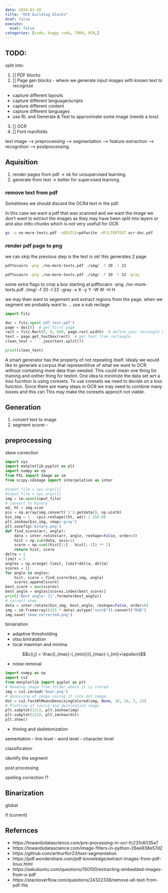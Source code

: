 ```yaml
---
date: 2024-03-28
title: "OCR building blocks"
draf: false
execute:
  eval: false
categories: [code, buggy code, TODO, OCR,]
---
```



## TODO:

split into:

1. [] PDF blocks
2. [] Page gen blocks - where we generate input images with known text to recognize
  - capture different layouts
  - capture different language/scripts
  - capture different content
  - capture different languages
  - use RL and Generate & Test to approximate some image (needs a loss)
3. [] OCR
4. [] Font manifolds 

text image --> preprocessing --> segmentation --> feature-extraction --> recognition --> postprocessing




## Aquisition 

1. render pages from pdf -> ok for unsupervised learning.
2. generate from text  -> better for supervised learning.


### remove text from pdf

Sometimes we should discard the OCRd text in the pdf.

In this case we want a pdf that was scanned and we want the image we don't want to extract the images as they may have been split into layers or and also intto chunks which is not very usefull for OCR.

```bash
gs -o no-more-texts.pdf -sDEVICE=pdfwrite -dFILTERTEXT ocr-doc.pdf
```


### render pdf page to png

we can skip the previous step is the text is ok!
this generates 2 page

```bash
pdftocairo -png ./no-more-texts.pdf ./img/ -f 20 -l 22
```


```bash
pdftocairo -png ./no-more-texts.pdf ./img/ -f 20 -l 22 -gray
```


some extra flags to crop a box starting at
pdftocairo -png ./no-more-texts.pdf ./img/ -f 20 -l 22 -gray  -x X -y Y -W W -H H

we may then want to segement and extract regions from the page.
when we segment we probably want to ... use a sub rectage


```python
import fitz

doc = fitz.open('pdf_test.pdf')
page = doc[0]  # get first page
rect = fitz.Rect(0, 0, 600, page.rect.width)  # define your rectangle here
text = page.get_textbox(rect)  # get text from rectangle
clean_text = ' '.join(text.split())

print(clean_text)
```

A smart generator has the property of not repeating itself.
Idealy we would like to generate a corpus that representitive of what we want to OCR
without containing more data than needed. 
This could mean one thing for training and onther thing for testint.
One idea to minimize the data set wrt a loss fucntion is using coresets. 
To use coresets we need to decide on a loss function.
Since there are many steps in OCR we may need to combine many losses and this can
This may make the coresets  approch not viable.



## Generation

1. convert text to image
2. segment scorer - 

## preprocessing 

skew correction

```python
import sys
import matplotlib.pyplot as plt
import numpy as np
from PIL import Image as im
from scipy.ndimage import interpolation as inter

#input_file = sys.argv[1]
#input_file = sys.argv[1]
img = im.open(input_file)
# convert to binary
wd, ht = img.size
pix = np.array(img.convert('1').getdata(), np.uint8)
bin_img = 1 - (pix.reshape((ht, wd)) / 255.0)
plt.imshow(bin_img, cmap='gray')
plt.savefig('binary.png')
def find_score(arr, angle):
    data = inter.rotate(arr, angle, reshape=False, order=0)
    hist = np.sum(data, axis=1)
    score = np.sum((hist[1:] - hist[:-1]) ** 2)
    return hist, score
delta = 1
limit = 5
angles = np.arange(-limit, limit+delta, delta)
scores = []
for angle in angles:
    hist, score = find_score(bin_img, angle)
    scores.append(score)
best_score = max(scores)
best_angle = angles[scores.index(best_score)]
print('Best angle: {}'.formate(best_angle))
# correct skew
data = inter.rotate(bin_img, best_angle, reshape=False, order=0)
img = im.fromarray((255 * data).astype("uint8")).convert("RGB")
img.save('skew_corrected.png')
```



biniariation

- adaptive thresholding
- otsu biniratation
- local maximan and minima

$$c(i,j) = \frac{I_{max}-I_{min}}{I_{max}-I_{mi}+\epsilon}$$


- noise removal


```python
import numpy as np 
import cv2 
from matplotlib import pyplot as plt 
# Reading image from folder where it is stored 
img = cv2.imread('bear.png') 
# denoising of image saving it into dst image 
dst = cv2.fastNlMeansDenoisingColored(img, None, 10, 10, 7, 15) 
# Plotting of source and destination image 
plt.subplot(121), plt.imshow(img) 
plt.subplot(122), plt.imshow(dst) 
plt.show()
```

- thining and skeletonization

sementation
- line level 
- word level
- character level

classification

identify the segment

post processing

spelling correction !?

## Binarization

global

if (current)

## Refernces

- https://towardsdatascience.com/pre-processing-in-ocr-fc231c6035a7
- https://towardsdatascience.com/image-filters-in-python-26ee938e57d2
- https://github.com/arthurflor23/text-segmentation
- https://pdf.wondershare.com/pdf-knowledge/extract-images-from-pdf-linux.html
- https://askubuntu.com/questions/150100/extracting-embedded-images-from-a-pdf
- https://stackoverflow.com/questions/24322338/remove-all-text-from-pdf-file
